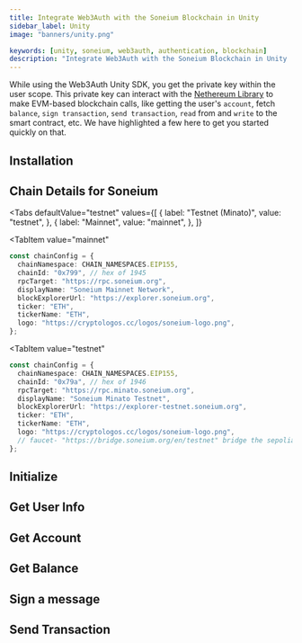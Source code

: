 ```yaml
---
title: Integrate Web3Auth with the Soneium Blockchain in Unity
sidebar_label: Unity
image: "banners/unity.png"

keywords: [unity, soneium, web3auth, authentication, blockchain]
description: "Integrate Web3Auth with the Soneium Blockchain in Unity | Documentation - Web3Auth"
---
```



<SEO
  title="Integrate Web3Auth with the Soneium Blockchain in Unity"
  description="Integrate Web3Auth with the Soneium Blockchain in Unity | Documentation - Web3Auth"
  image="https://web3auth.io/docs/banners/soneium.png"
  slug="/connect-blockchain/evm/soneium/unity"
/>

While using the Web3Auth Unity SDK, you get the private key within the user scope. This private key
can interact with the [Nethereum Library](https://nethereum.com/) to make EVM-based blockchain
calls, like getting the user's `account`, fetch `balance`, `sign transaction`, `send transaction`,
`read` from and `write` to the smart contract, etc. We have highlighted a few here to get you
started quickly on that.

## Installation

<InstallationSnippet />

## Chain Details for Soneium

<Tabs
 defaultValue="testnet"
  values={[
    { label: "Testnet (Minato)", value: "testnet", },
    { label: "Mainnet", value: "mainnet", },
  ]}

>

<TabItem
  value="mainnet"
>

```typescript
const chainConfig = {
  chainNamespace: CHAIN_NAMESPACES.EIP155,
  chainId: "0x799", // hex of 1945
  rpcTarget: "https://rpc.soneium.org",
  displayName: "Soneium Mainnet Network",
  blockExplorerUrl: "https://explorer.soneium.org",
  ticker: "ETH",
  tickerName: "ETH",
  logo: "https://cryptologos.cc/logos/soneium-logo.png",
};
```

</TabItem>

<TabItem
  value="testnet"
>

```typescript
const chainConfig = {
  chainNamespace: CHAIN_NAMESPACES.EIP155,
  chainId: "0x79a", // hex of 1946
  rpcTarget: "https://rpc.minato.soneium.org",
  displayName: "Soneium Minato Testnet",
  blockExplorerUrl: "https://explorer-testnet.soneium.org",
  ticker: "ETH",
  tickerName: "ETH",
  logo: "https://cryptologos.cc/logos/soneium-logo.png",
  // faucet- "https://bridge.soneium.org/en/testnet" bridge the sepolia ETH to Soneium
};
```

</TabItem>
</Tabs>

## Initialize

<InitialisationSnippet />

## Get User Info

<UserInfoSnippet />

## Get Account

<GetAccountSnippet />

## Get Balance

<GetBalanceSnippet />

## Sign a message

<SignMessageSnippet />

## Send Transaction

<SendTransactionSnippet />
